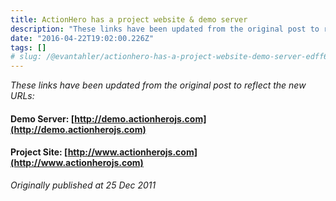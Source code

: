 ```yaml
---
title: ActionHero has a project website & demo server
description: "These links have been updated from the original post to reflect the new URLs:"
date: "2016-04-22T19:02:00.226Z"
tags: []
# slug: /@evantahler/actionhero-has-a-project-website-demo-server-edff6c531a1
---
```


_These links have been updated from the original post to reflect the new URLs:_

#### Demo Server: [http://demo.actionherojs.com](http://demo.actionherojs.com)

#### Project Site: [http://www.actionherojs.com](http://www.actionherojs.com)

_Originally published at 25 Dec 2011_
